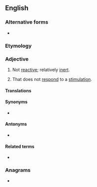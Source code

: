 {{also|un-reactive}}
==English==

===Alternative forms===
* {{l|en|un-reactive}}

===Etymology===
{{prefix|un|reactive|lang=en}}

===Adjective===
{{en-adj}}

# {{lb|en|chemistry}} Not [[reactive]]; relatively [[inert]].
# {{lb|en|psychology}} That does not [[respond]] to a [[stimulation]].

====Translations====
{{trans-top|Not reactive, inert}}
{{trans-mid}}
{{trans-bottom}}

====Synonyms====
* {{l|en|nonreactive}}

====Antonyms====
* {{l|en|reactive}}

====Related terms====
* {{l|en|unreactivity}}

===Anagrams===
* {{anagrams|en|a=aceeinrtuv|uncreative}}